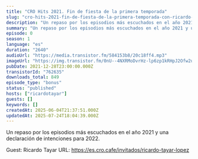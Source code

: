 ```yaml
---
title: "CRO Hits 2021. Fin de fiesta de la primera temporada"
slug: "cro-hits-2021-fin-de-fiesta-de-la-primera-temporada-con-ricardo-tayar"
description: "Un repaso por los episodios más escuchados en el año 2021 y una declaración de intenciones para 2022.\n\nGuest: Ricardo Tayar\nURL: https://es.cro.cafe/invitados/ricardo-tayar-lopez"
summary: "Un repaso por los episodios más escuchados en el año 2021 y una declaración de intenciones para 2022."
episode: 0
season: 1
language: "es"
duration: "2640"
audioUrl: "https://media.transistor.fm/584153b8/20c18ff4.mp3"
imageUrl: "https://img.transistor.fm/0nU--4NXRMoDvrHz-lp6zp1kRHpJ2Ofw2uli0OvGNJw/rs:fill:0:0:1/w:3000/h:3000/q:60/aHR0cHM6Ly9pbWct/dXBsb2FkLXByb2R1/Y3Rpb24udHJhbnNp/c3Rvci5mbS9lYmI3/YTUxZDQ0NGY0Mzk4/YTgyM2E3ZGVmYjBl/ZDkwYy5qcGc.webp"
pubDate: 2021-12-28T23:00:00.000Z
transistorId: "762635"
downloads_total: 849
episode_type: "bonus"
status: "published"
hosts: ["ricardotayar"]
guests: []
keywords: []
createdAt: 2025-06-04T21:37:51.000Z
updatedAt: 2025-07-24T18:04:39.000Z
---
```


Un repaso por los episodios más escuchados en el año 2021 y una declaración de intenciones para 2022.

Guest: Ricardo Tayar
URL: https://es.cro.cafe/invitados/ricardo-tayar-lopez
